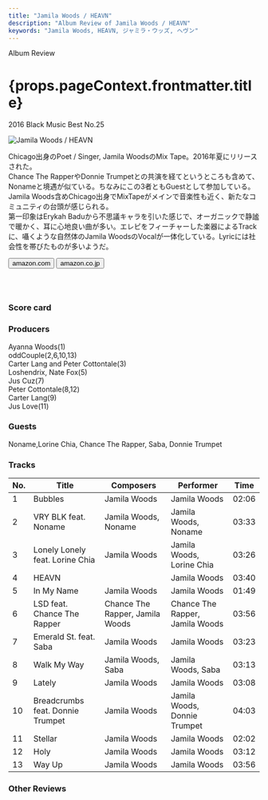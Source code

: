 ```yaml
---
title: "Jamila Woods / HEAVN"
description: "Album Review of Jamila Woods / HEAVN"
keywords: "Jamila Woods, HEAVN, ジャミラ・ウッズ, ヘヴン"
---
```






<p className="largeP">Album Review</p>
<h1 className="h1--no--margin">{props.pageContext.frontmatter.title}</h1>
<p className="largeP">
  <Link to="/best50/2016/">2016 Black Music Best No.25</Link>
</p>

<Row  className="image-card-group">
	<Column colMd={3} colLg={4} noGutterMdLeft="">
       <ImageCard>

![Jamila Woods / HEAVN](../../images/cd/jamilawoods1L.jpg)

</ImageCard>
	</Column>
	<Column colMd={4} colLg={8} noGutterMdLeft="">
	<p>
	Chicago出身のPoet / Singer, Jamila WoodsのMix Tape。2016年夏にリリースされた。
	<br/>Chance The RapperやDonnie Trumpetとの共演を経てというところも含めて、Nonameと境遇が似ている。ちなみにこの3者ともGuestとして参加している。Jamila Woods含めChicago出身でMixTapeがメインで音楽性も近く、新たなコミュニティの台頭が感じられる。
	<br/>第一印象はErykah Baduから不思議キャラを引いた感じで、オーガニックで静謐で暖かく、耳に心地良い曲が多い。エレピをフィーチャーした楽器によるTrackに、囁くような自然体のJamila WoodsのVocalが一体化している。Lyricには社会性を帯びたものが多いようだ。
	</p>
	<div>
	  <Button className="button-right-mergin"  href="https://amzn.to/2Efh7LU" renderIcon={ArrowUpRight} size='sm' kind='primary'>
      amazon.com
    </Button>
    <Button className="button-right-mergin"  href="https://amzn.to/2QgaR9P" renderIcon={ArrowUpRight} size='sm' kind='secondary'>
      amazon.co.jp
    </Button>
	</div>
	<a href="https://geo.music.apple.com/jp/album/heavn/1264798110?mt=1&app=music&ls=1&at=11lcug" style="display:inline-block;overflow:hidden;background:url(https://linkmaker.itunes.apple.com/ja-jp/lockup.svg?releaseDate=2017-08-15T00:00:00Z&kind=album&bubble=apple_music&style=mono-black) no-repeat;width:180px;height:45px;"></a>
	</Column>
</Row>
<Row >
	<Column colMd={4} colLg={4} noGutterMdLeft="">
<div>
  <h3>Score card</h3>
	<SliderJS1 value="4" />
  <SliderJS2 value="2" />
	<SliderJS3 value="1" />
  <SliderJS4 value="9" />
</div>
</Column>
<Column colMd={8} colLg={8} noGutterMdLeft="">
<div>
<h3>Producers</h3>
<p>
	Ayanna Woods(1)
	<br/>oddCouple(2,6,10,13)
	<br/>Carter Lang and Peter Cottontale(3)
	<br/>Loshendrix, Nate Fox(5)
	<br/>Jus Cuz(7)
	<br/>Peter Cottontale(8,12)
	<br/>Carter Lang(9)
	<br/>Jus Love(11)
</p>
<h3>Guests</h3>
<p>
	Noname,Lorine Chia, Chance The Rapper, Saba, Donnie Trumpet
</p>
</div>
</Column>
</Row>

<h3>Tracks</h3>

| No. | Title                            | Composers                       | Performer                       | Time  |
| --- | -------------------------------- | ------------------------------- | ------------------------------- | ----- |
| 1   | Bubbles                          | Jamila Woods                    | Jamila Woods                    | 02:06 |
| 2   | VRY BLK feat. Noname             | Jamila Woods, Noname            | Jamila Woods, Noname            | 03:33 |
| 3   | Lonely Lonely feat. Lorine Chia  | Jamila Woods                    | Jamila Woods, Lorine Chia       | 03:26 |
| 4   | HEAVN                            |                                 | Jamila Woods                    | 03:40 |
| 5   | In My Name                       | Jamila Woods                    | Jamila Woods                    | 01:49 |
| 6   | LSD feat. Chance The Rapper      | Chance The Rapper, Jamila Woods | Chance The Rapper, Jamila Woods | 03:56 |
| 7   | Emerald St. feat. Saba           | Jamila Woods                    | Jamila Woods                    | 03:23 |
| 8   | Walk My Way                      | Jamila Woods, Saba              | Jamila Woods, Saba              | 03:13 |
| 9   | Lately                           | Jamila Woods                    | Jamila Woods                    | 03:08 |
| 10  | Breadcrumbs feat. Donnie Trumpet | Jamila Woods                    | Jamila Woods, Donnie Trumpet    | 04:03 |
| 11  | Stellar                          | Jamila Woods                    | Jamila Woods                    | 02:02 |
| 12  | Holy                             | Jamila Woods                    | Jamila Woods                    | 03:12 |
| 13  | Way Up                           | Jamila Woods                    | Jamila Woods                    | 03:56 |

<h3>Other Reviews</h3>

<Row>
  <Column colMd={3} colLg={3} noGutterMdLeft>
    <Review1 />
  </Column>
</Row>
